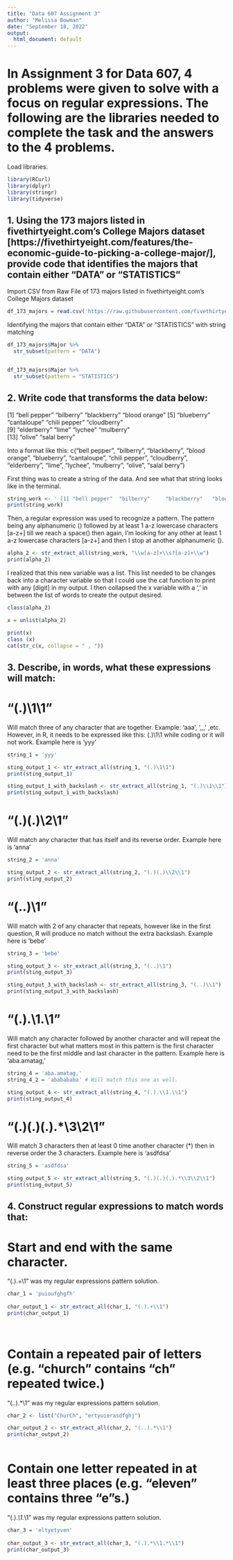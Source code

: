 ---
title: "Data 607 Assignment 3"
author: "Melissa Bowman"
date: "September 18, 2022"
output:
  html_document: default
---

# In Assignment 3 for Data 607, 4 problems were given to solve with a focus on regular expressions. The following are the libraries needed to complete the task and the answers to the 4 problems. 

Load libraries.
```{r libraries}
library(RCurl)
library(dplyr)
library(stringr)
library(tidyverse)
```
## 1. Using the 173 majors listed in fivethirtyeight.com’s College Majors dataset [https://fivethirtyeight.com/features/the-economic-guide-to-picking-a-college-major/], provide code that identifies the majors that contain either "DATA" or "STATISTICS"

 Import CSV from Raw File of 173 majors listed in fivethirtyeight.com’s College Majors dataset

```{r reading csv file from Github}
df_173_majors = read.csv('https://raw.githubusercontent.com/fivethirtyeight/data/master/college-majors/majors-list.csv')
```


 Identifying the majors that contain either "DATA" or "STATISTICS" with string matching

```{r}
df_173_majors$Major %>%
  str_subset(pattern = "DATA") 


df_173_majors$Major %>%
  str_subset(pattern = "STATISTICS")

```

## 2. Write code that transforms the data below:
[1] "bell pepper"  "bilberry"     "blackberry"   "blood orange"
[5] "blueberry"    "cantaloupe"   "chili pepper" "cloudberry"  
[9] "elderberry"   "lime"         "lychee"       "mulberry"    
[13] "olive"        "salal berry"

Into a format like this:
c("bell pepper", "bilberry", "blackberry", "blood orange", "blueberry", "cantaloupe", "chili pepper", "cloudberry", "elderberry", "lime", "lychee", "mulberry", "olive", "salal berry")


First thing was to create a string of the data. And see what that string looks like in the terminal.

```{r}
string_work <- ' [1] "bell pepper"  "bilberry"     "blackberry"   "blood orange" [5] "blueberry"    "cantaloupe"   "chili pepper" "cloudberry" [9] "elderberry"   "lime"         "lychee"       "mulberry"      [13]   "olive"        "salal berry" '
print(string_work)

```

Then, a regular expression was used to recognize a pattern. The pattern being any alphanumeric (\w) followed by at least 1 a-z lowercase characters [a-z+] till we reach a space(\s) then again, I’m looking for any other at least 1 a-z lowercase characters [a-z+] and then I stop at another alphanumeric (\w).

```{r}
alpha_2 <- str_extract_all(string_work, "\\w[a-z]+\\s?[a-z]+\\w")
print(alpha_2)

```

I realized that this new variable was a list. This list needed to be changes back into a character variable so that I could use the cat function to print with any [digit] in my output. I then collapsed the x variable with a ‘,’ in between the list of words to create the output desired.

```{r}
class(alpha_2)

x = unlist(alpha_2)

print(x)
class (x)
cat(str_c(x, collapse = " , "))
```

## 3. Describe, in words, what these expressions will match:

# "(.)\1\1"

Will match three of any character that are together. Example: 'aaa', ',,,' ,etc. However, in R, it needs to be expressed like this: (.)\\1\\1 while coding or it will not work. Example here is 'yyy'

```{r}

string_1 = 'yyy'

sting_output_1 <- str_extract_all(string_1, "(.)\1\1")
print(sting_output_1)

sting_output_1_with_backslash <- str_extract_all(string_1, "(.)\\1\\1")
print(sting_output_1_with_backslash)


```


# "(.)(.)\\2\\1"

Will match any character that has itself and its reverse order. Example here is ‘anna’

```{r}

string_2 = 'anna'

sting_output_2 <- str_extract_all(string_2, "(.)(.)\\2\\1")
print(sting_output_2)

```


# "(..)\1"

Will match with 2 of any character that repeats, however like in the first question, R will produce no match without the extra backslash. Example here is 'bebe'

```{r}
string_3 = 'bebe'

sting_output_3 <- str_extract_all(string_3, "(..)\1")
print(sting_output_3)

sting_output_3_with_backslash <- str_extract_all(string_3, "(..)\\1")
print(sting_output_3_with_backslash)
```


# "(.).\\1.\\1"

Will match any character followed by another character and will repeat the first character but what matters most in this pattern is the first character need to be the first middle and last character in the pattern. Example here is 'aba.amatag,'

```{r}
string_4 = 'aba.amatag,'
string_4_2 = 'ababababa' # Will match this one as well. 

sting_output_4 <- str_extract_all(string_4, "(.).\\1.\\1")
print(sting_output_4)
```
# "(.)(.)(.).*\\3\\2\\1"

Will match 3 characters then at least 0 time another character (*) then in reverse order the 3 characters. Example here is 'asdfdsa'

```{r}

string_5 = 'asdfdsa' 

sting_output_5 <- str_extract_all(string_5, "(.)(.)(.).*\\3\\2\\1")
print(sting_output_5)

```
## 4. Construct regular expressions to match words that:

# Start and end with the same character.

"(.).+\\1" was my regular expressions pattern solution. 

```{r}

char_1 = 'puioufghgfh'
  
char_output_1 <- str_extract_all(char_1, "(.).+\\1")
print(char_output_1)
  
  
```

# Contain a repeated pair of letters (e.g. "church" contains "ch" repeated twice.)

"(..).*\\1" was my regular expressions pattern solution.


```{r}
char_2 <- list("ChurCh", "ertyuierasdfghj")

char_output_2 <- str_extract_all(char_2, "(..).*\\1")
print(char_output_2)
 
```


# Contain one letter repeated in at least three places (e.g. "eleven" contains three "e"s.)

"(.).*\\1.*\\1" was my regular expressions pattern solution.

```{r}
char_3 = 'eltyetyven'
  
char_output_3 <- str_extract_all(char_3, "(.).*\\1.*\\1")
print(char_output_3)

```



